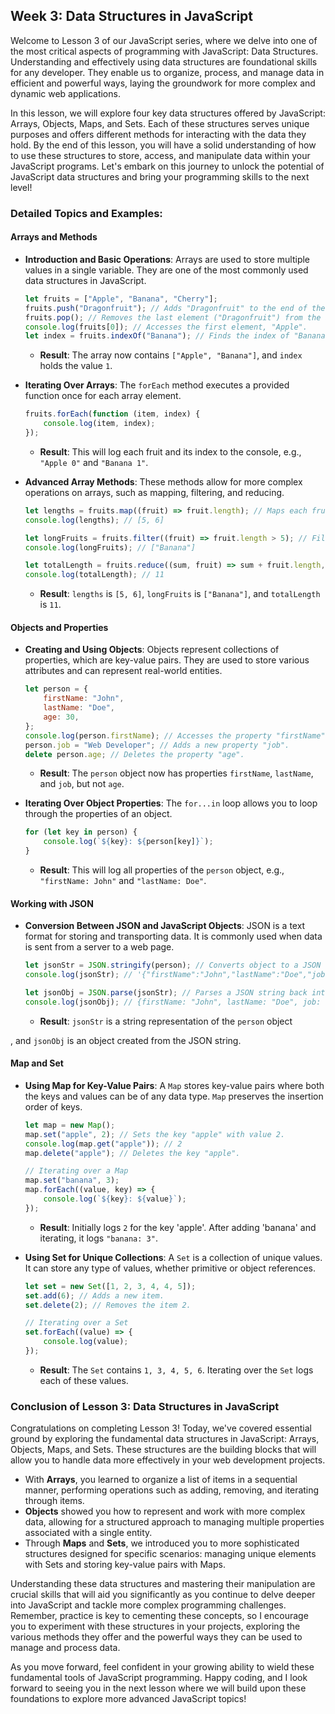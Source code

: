 ## Week 3: Data Structures in JavaScript

Welcome to Lesson 3 of our JavaScript series, where we delve into one of the most critical aspects of programming with JavaScript: Data Structures. Understanding and effectively using data structures are foundational skills for any developer. They enable us to organize, process, and manage data in efficient and powerful ways, laying the groundwork for more complex and dynamic web applications.

In this lesson, we will explore four key data structures offered by JavaScript: Arrays, Objects, Maps, and Sets. Each of these structures serves unique purposes and offers different methods for interacting with the data they hold. By the end of this lesson, you will have a solid understanding of how to use these structures to store, access, and manipulate data within your JavaScript programs. Let's embark on this journey to unlock the potential of JavaScript data structures and bring your programming skills to the next level!

### Detailed Topics and Examples:

#### Arrays and Methods

-   **Introduction and Basic Operations**: Arrays are used to store multiple values in a single variable. They are one of the most commonly used data structures in JavaScript.

    ```javascript
    let fruits = ["Apple", "Banana", "Cherry"];
    fruits.push("Dragonfruit"); // Adds "Dragonfruit" to the end of the array.
    fruits.pop(); // Removes the last element ("Dragonfruit") from the array.
    console.log(fruits[0]); // Accesses the first element, "Apple".
    let index = fruits.indexOf("Banana"); // Finds the index of "Banana", which is 1.
    ```

    -   **Result**: The array now contains `["Apple", "Banana"]`, and `index` holds the value `1`.

-   **Iterating Over Arrays**: The `forEach` method executes a provided function once for each array element.

    ```javascript
    fruits.forEach(function (item, index) {
        console.log(item, index);
    });
    ```

    -   **Result**: This will log each fruit and its index to the console, e.g., `"Apple 0"` and `"Banana 1"`.

-   **Advanced Array Methods**: These methods allow for more complex operations on arrays, such as mapping, filtering, and reducing.

    ```javascript
    let lengths = fruits.map((fruit) => fruit.length); // Maps each fruit to its length.
    console.log(lengths); // [5, 6]

    let longFruits = fruits.filter((fruit) => fruit.length > 5); // Filters fruits longer than 5 characters.
    console.log(longFruits); // ["Banana"]

    let totalLength = fruits.reduce((sum, fruit) => sum + fruit.length, 0); // Calculates the total length of all fruits.
    console.log(totalLength); // 11
    ```

    -   **Result**: `lengths` is `[5, 6]`, `longFruits` is `["Banana"]`, and `totalLength` is `11`.

#### Objects and Properties

-   **Creating and Using Objects**: Objects represent collections of properties, which are key-value pairs. They are used to store various attributes and can represent real-world entities.

    ```javascript
    let person = {
        firstName: "John",
        lastName: "Doe",
        age: 30,
    };
    console.log(person.firstName); // Accesses the property "firstName".
    person.job = "Web Developer"; // Adds a new property "job".
    delete person.age; // Deletes the property "age".
    ```

    -   **Result**: The `person` object now has properties `firstName`, `lastName`, and `job`, but not `age`.

-   **Iterating Over Object Properties**: The `for...in` loop allows you to loop through the properties of an object.
    ```javascript
    for (let key in person) {
        console.log(`${key}: ${person[key]}`);
    }
    ```
    -   **Result**: This will log all properties of the `person` object, e.g., `"firstName: John"` and `"lastName: Doe"`.

#### Working with JSON

-   **Conversion Between JSON and JavaScript Objects**: JSON is a text format for storing and transporting data. It is commonly used when data is sent from a server to a web page.

    ```javascript
    let jsonStr = JSON.stringify(person); // Converts object to a JSON string.
    console.log(jsonStr); // '{"firstName":"John","lastName":"Doe","job":"Web Developer"}'

    let jsonObj = JSON.parse(jsonStr); // Parses a JSON string back into an object.
    console.log(jsonObj); // {firstName: "John", lastName: "Doe", job: "Web Developer"}
    ```

    -   **Result**: `jsonStr` is a string representation of the `person` object

, and `jsonObj` is an object created from the JSON string.

#### Map and Set

-   **Using Map for Key-Value Pairs**: A `Map` stores key-value pairs where both the keys and values can be of any data type. `Map` preserves the insertion order of keys.

    ```javascript
    let map = new Map();
    map.set("apple", 2); // Sets the key "apple" with value 2.
    console.log(map.get("apple")); // 2
    map.delete("apple"); // Deletes the key "apple".

    // Iterating over a Map
    map.set("banana", 3);
    map.forEach((value, key) => {
        console.log(`${key}: ${value}`);
    });
    ```

    -   **Result**: Initially logs `2` for the key 'apple'. After adding 'banana' and iterating, it logs `"banana: 3"`.

-   **Using Set for Unique Collections**: A `Set` is a collection of unique values. It can store any type of values, whether primitive or object references.

    ```javascript
    let set = new Set([1, 2, 3, 4, 4, 5]);
    set.add(6); // Adds a new item.
    set.delete(2); // Removes the item 2.

    // Iterating over a Set
    set.forEach((value) => {
        console.log(value);
    });
    ```

    -   **Result**: The `Set` contains `1, 3, 4, 5, 6`. Iterating over the `Set` logs each of these values.

### Conclusion of Lesson 3: Data Structures in JavaScript

Congratulations on completing Lesson 3! Today, we've covered essential ground by exploring the fundamental data structures in JavaScript: Arrays, Objects, Maps, and Sets. These structures are the building blocks that will allow you to handle data more effectively in your web development projects.

-   With **Arrays**, you learned to organize a list of items in a sequential manner, performing operations such as adding, removing, and iterating through items.
-   **Objects** showed you how to represent and work with more complex data, allowing for a structured approach to managing multiple properties associated with a single entity.
-   Through **Maps** and **Sets**, we introduced you to more sophisticated structures designed for specific scenarios: managing unique elements with Sets and storing key-value pairs with Maps.

Understanding these data structures and mastering their manipulation are crucial skills that will aid you significantly as you continue to delve deeper into JavaScript and tackle more complex programming challenges. Remember, practice is key to cementing these concepts, so I encourage you to experiment with these structures in your projects, exploring the various methods they offer and the powerful ways they can be used to manage and process data.

As you move forward, feel confident in your growing ability to wield these fundamental tools of JavaScript programming. Happy coding, and I look forward to seeing you in the next lesson where we will build upon these foundations to explore more advanced JavaScript topics!
